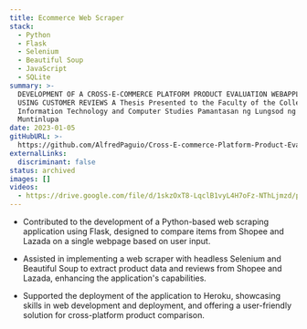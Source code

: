 ```yaml
---
title: Ecommerce Web Scraper
stack:
  - Python
  - Flask
  - Selenium
  - Beautiful Soup
  - JavaScript
  - SQLite
summary: >-
  DEVELOPMENT OF A CROSS-E-COMMERCE PLATFORM PRODUCT EVALUATION WEBAPPLICATION
  USING CUSTOMER REVIEWS A Thesis Presented to the Faculty of the College of
  Information Technology and Computer Studies Pamantasan ng Lungsod ng
  Muntinlupa
date: 2023-01-05
gitHubURL: >-
  https://github.com/AlfredPaguio/Cross-E-commerce-Platform-Product-Evaluation-Web-Application-Capstone
externalLinks:
  discriminant: false
status: archived
images: []
videos:
  - https://drive.google.com/file/d/1skzOxT8-LqclB1vyL4H7oFz-NThLjmzd/preview
---
```

* Contributed to the development of a Python-based web scraping application using Flask, designed to compare items from Shopee and Lazada on a single webpage based on user input.

* Assisted in implementing a web scraper with headless Selenium and Beautiful Soup to extract product data and reviews from Shopee and Lazada, enhancing the application's capabilities.

* Supported the deployment of the application to Heroku, showcasing skills in web development and deployment, and offering a user-friendly solution for cross-platform product comparison.
